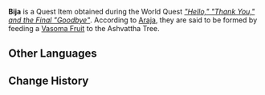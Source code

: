 {{Item Infobox
|id           = 101813
|image        = Item Bija.png
|type         = Quest Items
|description  = The crystallization of what is most precious to Aranara. It is not only a fruit but also a seed of hope.
|source1      = Obtained during [["Hello," "Thank You," and the Final "Goodbye"]]
}}
'''Bija''' is a Quest Item obtained during the World Quest ''[["Hello," "Thank You," and the Final "Goodbye"]]''. According to [[Araja]], they are said to be formed by feeding a [[Vasoma Fruit]] to the Ashvattha Tree.

==Other Languages==
{{Other Languages
|default_hidden = 1
|en      = Bija
|zhs     = 惟耶之实
|zhs_rm  = Wéiyē zhī Shí
|zht     = 惟耶之實
|zht_rm  = Wéiyé zhī Shí
|ja      = ビージャの実
|ja_rm   = Biija no Mi
|ko      = 비야의 열매
|ko_rm   = Biya-ui Yeolmae
|es      = Fruto bija
|fr      = Bija
|ru      = Биджа
|th      = Bija
|vi      = Bija
|de      = Bija
|id      = Bija
|pt      = Bija
|tr      = Bija
|it      = Bija
}}

==Change History==
{{Change History|3.0}}